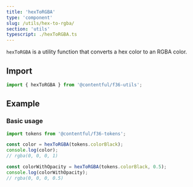 ```yaml
---
title: 'hexToRGBA'
type: 'component'
slug: /utils/hex-to-rgba/
section: 'utils'
typescript: ./hexToRGBA.ts
---
```


`hexToRGBA` is a utility function that converts a hex color to an RGBA color.

## Import

```jsx static=true
import { hexToRGBA } from '@contentful/f36-utils';
```

## Example

### Basic usage

```ts static=true
import tokens from '@contentful/f36-tokens';

const color = hexToRGBA(tokens.colorBlack);
console.log(color);
// rgba(0, 0, 0, 1)

const colorWithOpacity = hexToRGBA(tokens.colorBlack, 0.5);
console.log(colorWithOpacity);
// rgba(0, 0, 0, 0.5)
```
